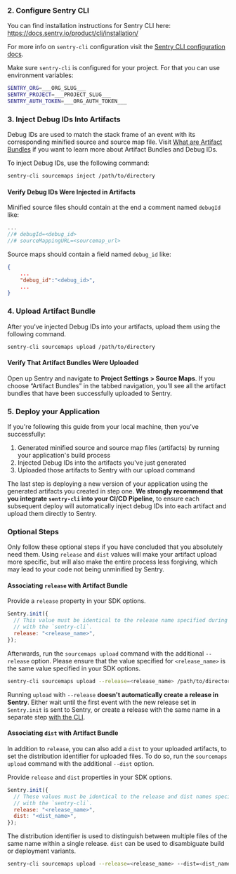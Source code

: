 ### 2. Configure Sentry CLI

<Note>

You can find installation instructions for Sentry CLI here: https://docs.sentry.io/product/cli/installation/

For more info on `sentry-cli` configuration visit the [Sentry CLI configuration docs](/product/cli/configuration/).

</Note>

Make sure `sentry-cli` is configured for your project. For that you can use environment variables:

<OrgAuthTokenNote />

```bash {filename:.env.local}
SENTRY_ORG=___ORG_SLUG___
SENTRY_PROJECT=___PROJECT_SLUG___
SENTRY_AUTH_TOKEN=___ORG_AUTH_TOKEN___
```

### 3. Inject Debug IDs Into Artifacts

Debug IDs are used to match the stack frame of an event with its corresponding minified source and source map file. Visit [What are Artifact Bundles](/platforms/javascript/sourcemaps/troubleshooting_js/artifact-bundles/) if you want to learn more about Artifact Bundles and Debug IDs.

To inject Debug IDs, use the following command:

```bash
sentry-cli sourcemaps inject /path/to/directory
```

#### Verify Debug IDs Were Injected in Artifacts

Minified source files should contain at the end a comment named `debugId` like:

```javascript {filename:example_minified_file.js}
...
//# debugId=<debug_id>
//# sourceMappingURL=<sourcemap_url>
```

Source maps should contain a field named `debug_id` like:

```json {filename:example_source_map.js.map}
{
    ...
    "debug_id":"<debug_id>",
    ...
}
```

### 4. Upload Artifact Bundle

After you've injected Debug IDs into your artifacts, upload them using the following command.

```bash
sentry-cli sourcemaps upload /path/to/directory
```

#### Verify That Artifact Bundles Were Uploaded

Open up Sentry and navigate to **Project Settings > Source Maps**. If you choose “Artifact Bundles” in the tabbed navigation, you'll see all the artifact bundles that have been successfully uploaded to Sentry.

### 5. Deploy your Application

If you're following this guide from your local machine, then you've successfully:

1. Generated minified source and source map files (artifacts) by running your application's build process
2. Injected Debug IDs into the artifacts you've just generated
3. Uploaded those artifacts to Sentry with our upload command

The last step is deploying a new version of your application using the generated artifacts you created in step one. **We strongly recommend that you integrate `sentry-cli` into your CI/CD Pipeline**, to ensure each subsequent deploy will automatically inject debug IDs into each artifact and upload them directly to Sentry.

### Optional Steps

<Alert title="Warning">

Only follow these optional steps if you have concluded that you absolutely need them.
Using `release` and `dist` values will make your artifact upload more specific, but will also make the entire process less forgiving, which may lead to your code not being unminified by Sentry.

</Alert>

#### Associating `release` with Artifact Bundle

Provide a `release` property in your SDK options.

```javascript
Sentry.init({
  // This value must be identical to the release name specified during upload
  // with the `sentry-cli`.
  release: "<release_name>",
});
```

Afterwards, run the `sourcemaps upload` command with the additional `--release` option. Please ensure that the value specified for `<release_name>` is the same value specified in your SDK options.

```bash
sentry-cli sourcemaps upload --release=<release_name> /path/to/directory
```

<Note>

Running `upload` with `--release` **doesn't automatically create a release in Sentry**.
Either wait until the first event with the new release set in `Sentry.init` is sent to Sentry, or create a release with the same name in a separate step [with the CLI](/product/cli/releases).

</Note>

#### Associating `dist` with Artifact Bundle

In addition to `release`, you can also add a `dist` to your uploaded artifacts, to set the distribution identifier for uploaded files. To do so, run the `sourcemaps upload` command with the additional `--dist` option.

Provide `release` and `dist` properties in your SDK options.

```javascript
Sentry.init({
  // These values must be identical to the release and dist names specified during upload
  // with the `sentry-cli`.
  release: "<release_name>",
  dist: "<dist_name>",
});
```

The distribution identifier is used to distinguish between multiple files of the same name within a single release. `dist` can be used to disambiguate build or deployment variants.

```bash
sentry-cli sourcemaps upload --release=<release_name> --dist=<dist_name> /path/to/directory
```
